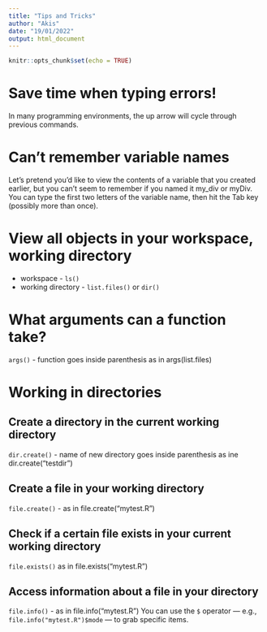 ```yaml
---
title: "Tips and Tricks"
author: "Akis"
date: "19/01/2022"
output: html_document
---
```


```r
knitr::opts_chunk$set(echo = TRUE)
```

# Save time when typing errors!

In many programming environments, the up arrow will cycle through previous commands.

# Can't remember variable names

Let's pretend you'd like to view the contents of a variable that you created earlier, but you can't seem to remember if you named it my_div or myDiv. You can type the first two letters of the variable name, then hit the Tab key (possibly more than once).

# View all objects in your workspace, working directory

* workspace - `ls()`
* working directory - `list.files()` or `dir()`

# What arguments can a function take?

`args()` - function goes inside parenthesis as in args(list.files)

# Working in directories
## Create a directory in the current working directory
`dir.create()` - name of new directory goes inside parenthesis as ine dir.create("testdir")

## Create a file in your working directory
`file.create()` - as in file.create("mytest.R")

## Check if a certain file exists in your current working directory
`file.exists()` as in file.exists("mytest.R")

## Access information about a file in your directory

`file.info()` - as in file.info("mytest.R")
You can use the `$` operator --- e.g., `file.info("mytest.R")$mode` --- to grab specific items.